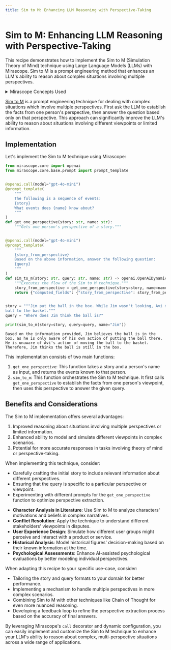 ```yaml
---
title: Sim to M: Enhancing LLM Reasoning with Perspective-Taking
---
```


# Sim to M: Enhancing LLM Reasoning with Perspective-Taking

This recipe demonstrates how to implement the Sim to M (Simulation Theory of Mind) technique using Large Language Models (LLMs) with Mirascope. Sim to M is a prompt engineering method that enhances an LLM's ability to reason about complex situations involving multiple perspectives.

<details class="tip">
<summary>Mirascope Concepts Used</summary>
<ul>
<li><a href="../../../../learn/prompts/">Prompts</a></li>
<li><a href="../../../../learn/calls/">Calls</a></li>
</ul>
</details>

<Note title="Background">
<p><a href="https://arxiv.org/pdf/2311.10227">Sim to M</a> is a prompt engineering technique for dealing with complex situations which involve multiple perspectives. First ask the LLM to establish the facts from one person's perspective, then answer the question based only on that perspective. This approach can significantly improve the LLM's ability to reason about situations involving different viewpoints or limited information.</p>
</Note>

## Implementation

Let's implement the Sim to M technique using Mirascope:



```python
from mirascope.core import openai
from mirascope.core.base.prompt import prompt_template


@openai.call(model="gpt-4o-mini")
@prompt_template(
    """
    The following is a sequence of events:
    {story}
    What events does {name} know about?
    """
)
def get_one_perspective(story: str, name: str):
    """Gets one person's perspective of a story."""


@openai.call(model="gpt-4o-mini")
@prompt_template(
    """
    {story_from_perspective}
    Based on the above information, answer the following question:
    {query}
    """
)
def sim_to_m(story: str, query: str, name: str) -> openai.OpenAIDynamicConfig:
    """Executes the flow of the Sim to M technique."""
    story_from_perspective = get_one_perspective(story=story, name=name)
    return {"computed_fields": {"story_from_perspective": story_from_perspective}}


story = """Jim put the ball in the box. While Jim wasn't looking, Avi moved the \
ball to the basket."""
query = "Where does Jim think the ball is?"

print(sim_to_m(story=story, query=query, name="Jim"))
```

    Based on the information provided, Jim believes the ball is in the box, as he is only aware of his own action of putting the ball there. He is unaware of Avi's action of moving the ball to the basket. Therefore, Jim thinks the ball is still in the box.


This implementation consists of two main functions:

1. `get_one_perspective`: This function takes a story and a person's name as input, and returns the events known to that person.
2. `sim_to_m`: This function orchestrates the Sim to M technique. It first calls `get_one_perspective` to establish the facts from one person's viewpoint, then uses this perspective to answer the given query.


## Benefits and Considerations

The Sim to M implementation offers several advantages:

1. Improved reasoning about situations involving multiple perspectives or limited information.
2. Enhanced ability to model and simulate different viewpoints in complex scenarios.
3. Potential for more accurate responses in tasks involving theory of mind or perspective-taking.

When implementing this technique, consider:

- Carefully crafting the initial story to include relevant information about different perspectives.
- Ensuring that the query is specific to a particular perspective or viewpoint.
- Experimenting with different prompts for the `get_one_perspective` function to optimize perspective extraction.

<Info title="Additional Real-World Applications">
<ul>
<li><b>Character Analysis in Literature</b>: Use Sim to M to analyze characters' motivations and beliefs in complex narratives.</li>
<li><b>Conflict Resolution</b>: Apply the technique to understand different stakeholders' viewpoints in disputes.</li>
<li><b>User Experience Design</b>: Simulate how different user groups might perceive and interact with a product or service.</li>
<li><b>Historical Analysis</b>: Model historical figures' decision-making based on their known information at the time.</li>
<li><b>Psychological Assessments</b>: Enhance AI-assisted psychological evaluations by better modeling individual perspectives.</li>
</ul>
</Info>

When adapting this recipe to your specific use-case, consider:

- Tailoring the story and query formats to your domain for better performance.
- Implementing a mechanism to handle multiple perspectives in more complex scenarios.
- Combining Sim to M with other techniques like Chain of Thought for even more nuanced reasoning.
- Developing a feedback loop to refine the perspective extraction process based on the accuracy of final answers.

By leveraging Mirascope's `call` decorator and dynamic configuration, you can easily implement and customize the Sim to M technique to enhance your LLM's ability to reason about complex, multi-perspective situations across a wide range of applications.
